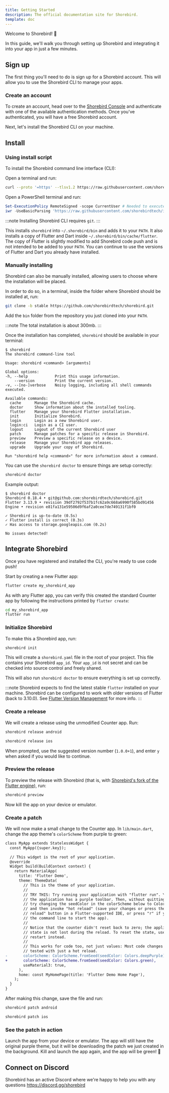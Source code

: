 ```yaml
---
title: Getting Started
description: The official documentation site for Shorebird.
template: doc
---
```



Welcome to Shorebird! 👋

In this guide, we'll walk you through setting up Shorebird and integrating it
into your app in just a few minutes.

## Sign up

The first thing you'll need to do is sign up for a Shorebird account. This will
allow you to use the Shorebird CLI to manage your apps.

### Create an account

To create an account, head over to the [Shorebird
Console](https://console.shorebird.dev) and authenticate with one of the available authentication methods. Once you've authenticated, you will have a free Shorebird account.

Next, let's install the Shorebird CLI on your machine.

## Install

### Using install script

To install the Shorebird command line interface (CLI):

<Tabs>
  <TabItem value="maclinux" label="Mac/Linux" default>

Open a terminal and run:

```bash
curl --proto '=https' --tlsv1.2 https://raw.githubusercontent.com/shorebirdtech/install/main/install.sh -sSf | bash
```

  </TabItem>
  <TabItem value="windows" label="Windows" default>
Open a PowerShell terminal and run:

```powershell
Set-ExecutionPolicy RemoteSigned -scope CurrentUser # Needed to execute remote scripts
iwr -UseBasicParsing 'https://raw.githubusercontent.com/shorebirdtech/install/main/install.ps1'|iex
```

  </TabItem>
</Tabs>

:::note
Installing Shorebird CLI requires `git`.
:::

This installs `shorebird` into `~/.shorebird/bin` and adds it to your `PATH`. It
also installs a copy of Flutter and Dart inside
`~/.shorebird/bin/cache/flutter`. The copy of Flutter is slightly modified to
add Shorebird code push and is not intended to be added to your `PATH`. You can
continue to use the versions of Flutter and Dart you already have installed.

### Manually installing

Shorebird can also be manually installed, allowing users to choose where the installation will be placed.

In order to do so, in a terminal, inside the folder where Shorebird should be installed at, run:

```bash
git clone -b stable https://github.com/shorebirdtech/shorebird.git
```

Add the `bin` folder from the repository you just cloned into your `PATH`.

:::note
The total installation is about 300mb.
:::

Once the installation has completed, `shorebird` should be available in your
terminal:

```
$ shorebird
The shorebird command-line tool

Usage: shorebird <command> [arguments]

Global options:
-h, --help            Print this usage information.
    --version         Print the current version.
-v, --[no-]verbose    Noisy logging, including all shell commands executed.

Available commands:
  cache      Manage the Shorebird cache.
  doctor     Show information about the installed tooling.
  flutter    Manage your Shorebird Flutter installation.
  init       Initialize Shorebird.
  login      Login as a new Shorebird user.
  login:ci   Login as a CI user.
  logout     Logout of the current Shorebird user
  patch      Manage patches for a specific release in Shorebird.
  preview    Preview a specific release on a device.
  release    Manage your Shorebird app releases.
  upgrade    Upgrade your copy of Shorebird.

Run "shorebird help <command>" for more information about a command.
```

You can use the `shorebird doctor` to ensure things are setup correctly:

```sh
shorebird doctor
```

Example output:

```
$ shorebird doctor
Shorebird 0.18.4 • git@github.com:shorebirdtech/shorebird.git
Flutter 3.13.9 • revision 39df2792f537b1fc62a9c668a6990f585bd91456
Engine • revision e81fa131e59506d9f6af2a0cee7de749131f1bf0

✓ Shorebird is up-to-date (0.5s)
✓ Flutter install is correct (0.3s)
✓ Has access to storage.googleapis.com (0.2s)

No issues detected!
```

## Integrate Shorebird

Once you have registered and installed the CLI, you're ready to use code push!

Start by creating a new Flutter app:

```sh
flutter create my_shorebird_app
```

As with any Flutter app, you can verify this created the standard Counter app by
following the instructions printed by `flutter create`:

```sh
cd my_shorebird_app
flutter run
```

### Initialize Shorebird

To make this a Shorebird app, run:

```sh
shorebird init
```

This will create a `shorebird.yaml` file in the root of your project. This file
contains your Shorebird `app_id`. Your `app_id` is not secret and can be
checked into source control and freely shared.

This will also run `shorebird doctor` to ensure everything is set up correctly.

:::note
Shorebird expects to find the latest stable `flutter` installed on your
machine. Shorebird can be configured to work with older versions of Flutter
(back to 3.10.0). See [Flutter Version Management](/flutter-version) for more
info.
:::

### Create a release

We will create a release using the unmodified Counter app. Run:

<Tabs>

<TabItem value="android" label="Android">

```sh
shorebird release android
```

</TabItem>

<TabItem value="ios" label="iOS">

```sh
shorebird release ios
```

</TabItem>
</Tabs>

When prompted, use the suggested version number (`1.0.0+1`), and enter `y` when
asked if you would like to continue.

### Preview the release

To preview the release with Shorebird (that is, with [Shorebird's fork of the
Flutter engine](/faq#how-does-shorebird-relate-to-flutter)), run:

```sh
shorebird preview
```

Now kill the app on your device or emulator.

### Create a patch

We will now make a small change to the Counter app. In `lib/main.dart`, change
the app theme's `colorScheme` from purple to green:

```diff
class MyApp extends StatelessWidget {
  const MyApp({super.key});

  // This widget is the root of your application.
  @override
  Widget build(BuildContext context) {
    return MaterialApp(
      title: 'Flutter Demo',
      theme: ThemeData(
        // This is the theme of your application.
        //
        // TRY THIS: Try running your application with "flutter run". You'll see
        // the application has a purple toolbar. Then, without quitting the app,
        // try changing the seedColor in the colorScheme below to Colors.green
        // and then invoke "hot reload" (save your changes or press the "hot
        // reload" button in a Flutter-supported IDE, or press "r" if you used
        // the command line to start the app).
        //
        // Notice that the counter didn't reset back to zero; the application
        // state is not lost during the reload. To reset the state, use hot
        // restart instead.
        //
        // This works for code too, not just values: Most code changes can be
        // tested with just a hot reload.
-       colorScheme: ColorScheme.fromSeed(seedColor: Colors.deepPurple),
+       colorScheme: ColorScheme.fromSeed(seedColor: Colors.green),
        useMaterial3: true,
      ),
      home: const MyHomePage(title: 'Flutter Demo Home Page'),
    );
  }
}
```

After making this change, save the file and run:

<Tabs>

<TabItem value="android" label="Android">

```sh
shorebird patch android
```

</TabItem>

<TabItem value="ios" label="iOS">

```sh
shorebird patch ios
```

</TabItem>

</Tabs>

### See the patch in action

Launch the app from your device or emulator. The app will still have the
original purple theme, but it will be downloading the patch we just created in the
background. Kill and launch the app again, and the app will be green! 🎉

## Connect on Discord

Shorebird has an active Discord where we're happy to help you with any questions
https://discord.gg/shorebird

